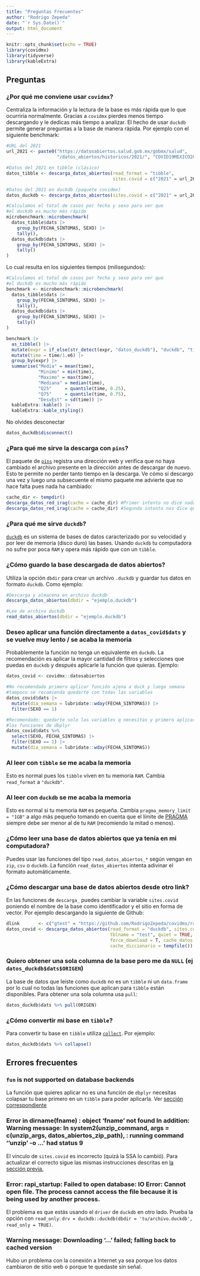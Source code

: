 ```yaml
---
title: "Preguntas Frecuentes"
author: "Rodrigo Zepeda"
date: "`r Sys.Date()`"
output: html_document
---
```


```r
knitr::opts_chunk$set(echo = TRUE)
library(covidmx)
library(tidyverse)
library(kableExtra)
```

## Preguntas

### ¿Por qué me conviene usar `covidmx`?

Centraliza la información y la lectura de la base es más rápida que lo que ocurriría normalmente. Gracias a `covidmx` pierdes menos tiempo descargando y le dedicas más tiempo a analizar. El hecho de usar `duckdb`
permite generar preguntas a la base de manera rápida. Por ejemplo con el siguiente benchmark:

```r
#URL del 2021
url_2021 <- paste0("https://datosabiertos.salud.gob.mx/gobmx/salud",
                   "/datos_abiertos/historicos/2021/", "COVID19MEXICO2021.zip")

#Datos del 2021 en tibble (clásico)
datos_tibble <- descarga_datos_abiertos(read_format = "tibble", 
                                        sites.covid = c("2021" = url_2021))

#Datos del 2021 en duckdb (paquete covidmx)
datos_duckdb <- descarga_datos_abiertos(sites.covid = c("2021" = url_2021))
```

```r
#Calculamos el total de casos por fecha y sexo para ver que 
#el duckdb es mucho más rápido
microbenchmark::microbenchmark(
  datos_tibble$dats |> 
    group_by(FECHA_SINTOMAS, SEXO) |>
    tally(),
  datos_duckdb$dats |> 
    group_by(FECHA_SINTOMAS, SEXO) |>
    tally()
) 
```

Lo cual resulta en los siguientes tiempos (milisegundos):

```r
#Calculamos el total de casos por fecha y sexo para ver que 
#el duckdb es mucho más rápido
benchmark <- microbenchmark::microbenchmark(
  datos_tibble$dats |> 
    group_by(FECHA_SINTOMAS, SEXO) |>
    tally(),
  datos_duckdb$dats |> 
    group_by(FECHA_SINTOMAS, SEXO) |>
    tally()
) 

benchmark |>
  as_tibble() |>
  mutate(expr = if_else(str_detect(expr, "datos_duckdb"), "duckdb", "tibble")) |>
  mutate(time = time/1.e6) |>
  group_by(expr) |>
  summarise("Media" = mean(time),
            "Minimo" = min(time),
            "Maximo" = max(time),
            "Mediana" = median(time),
            "Q25"     = quantile(time, 0.25),
            "Q75"     = quantile(time, 0.75),
            "DesvEst" = sd(time)) |>
  kableExtra::kable() |>
  kableExtra::kable_styling()
```

No olvides desconectar

```r
datos_duckdb$disconnect()
```

### ¿Para qué me sirve la descarga con `pins`?

El paquete de [`pins`](https://pins.rstudio.com/) registra una dirección web y verifica que no haya
cambiado el archivo presente en la dirección antes de descargar de nuevo. Esto te permite 
no perder tanto tiempo en la descarga. Ve cómo si descargo una vez y luego una subsecuente el mismo
paquete me advierte que no hace falta pues nada ha cambiado:

```r
cache_dir <- tempdir()
descarga_datos_red_irag(cache = cache_dir) #Primer intento no dice nada
descarga_datos_red_irag(cache = cache_dir) #Segundo intento nos dice que ya descargó
```

### ¿Para qué me sirve `duckdb`?

[`duckdb`](https://duckdb.org/docs/guides/index) es un sistema de bases de datos caracterizado por su velocidad y por leer de memoria
(disco duro) las bases. Usando `duckdb` tu computadora no sufre por poca `RAM` y opera más rápido que con un `tibble`. 

### ¿Cómo guardo la base descargada de datos abiertos?

Utiliza la opción `dbdir` para crear un archivo `.duckdb` y guardar tus datos en formato `duckdb`. Como
ejemplo:

```r
#Descarga y almacena en archivo duckdb
descarga_datos_abiertos(dbdir = "ejemplo.duckdb") 

#Lee de archivo duckdb
read_datos_abiertos(dbdir = "ejemplo.duckdb")
```

### Deseo aplicar una función directamente a `datos_covid$dats` y se vuelve muy lento / se acaba la memoria

Probablemente la función no tenga un equivalente en `duckdb`. La recomendación es aplicar la mayor
cantidad de filtros y selecciones que puedas en `duckdb` y después aplicarle la función que quieras. Ejemplo:

```r
datos_covid <- covidmx::datosabiertos

#No recomendado primero aplicar función ajena a duck y luego semana
#tampoco se recomienda quedarte con todas las variables
datos_covid$dats |>
  mutate(dia_semana = lubridate::wday(FECHA_SINTOMAS)) |>
  filter(SEXO == 1) 

#Recomendado: quedarte solo las variables q necesitas y primero aplicar
#las funciones de dbplyr
datos_covid$dats %>%
  select(SEXO, FECHA_SINTOMAS) |>
  filter(SEXO == 1) |>
  mutate(dia_semana = lubridate::wday(FECHA_SINTOMAS)) 
```

### Al leer con `tibble` se me acaba la memoria

Esto es normal pues los `tibble` viven en tu memoria `RAM`. Cambia `read_format` a `"duckdb"`. 

### Al leer con `duckdb` se me acaba la memoria

Esto es normal si tu memoria `RAM` es pequeña. Cambia `pragma_memory_limit = "1GB"` a algo más pequeño
tomando en cuenta que el límite de [PRAGMA](https://duckdb.org/docs/sql/pragmas) siempre debe ser menor al de tu `RAM` (recomiendo la mitad o menos). 

### ¿Cómo leer una base de datos abiertos que ya tenía en mi computadora?

Puedes usar las funciones del tipo `read_datos_abiertos_*` según vengan en `zip`, `csv` o `duckdb`. La
función `read_datos_abiertos` intenta adivinar el formato automáticamente. 

### ¿Cómo descargar una base de datos abiertos desde otro link?

En las funciones de `descarga_` puedes cambiar la variable `sites.covid` poniendo el nombre
de la base como identificador y el sitio en forma de vector. Por ejemplo descargando la siguiente
de Github:

```r
dlink       <- c("gtest" = "https://github.com/RodrigoZepeda/covidmx/raw/main/datos_abiertos_covid19.zip")
datos_covid <- descarga_datos_abiertos(read_format = "duckdb", sites.covid = dlink, 
                                       tblname = "test", quiet = TRUE, show_warnings = F, 
                                       force_download = T, cache_datos  = tempfile(), 
                                       cache_diccionario = tempfile())
```

### Quiero obtener una sola columna de la base pero me da `NULL` (ej `datos_duckdb$dats$ORIGEN`)

La base de datos que leíste como `duckdb` no es un `tibble` ni un `data.frame` por lo cual no todas
las funciones que aplican para `tibble` están disponibles. Para obtener una sola columna usa `pull`:

```r
datos_duckdb$dats %>% pull(ORIGEN)
```

### ¿Cómo convertir mi base en `tibble`?

Para convertir tu base en `tibble` utiliza [`collect`](https://dbplyr.tidyverse.org/reference/collapse.tbl_sql.html). Por ejemplo:

```r
datos_duckdb$dats %>% collapse()
```

## Errores frecuentes 

### `fun` is not supported on database backends

La función que quieres aplicar no es una función de `dbplyr` necesitas colapsar tu base primero
en un `tibble` para poder aplicarla. Ver [sección correspondiente](#cómo-convertir-mi-base-en-tibble)

### Error in dirname(fname) : object 'fname' not found In addition: Warning message: In system2(unzip_command, args = c(unzip_args, datos_abiertos_zip_path),  : running command ''unzip' -o ...' had status 9

El vínculo de `sites.covid` es incorrecto (quizá la SSA lo cambió). Para actualizar el correcto sigue las mismas instrucciones descritas en [la sección previa.](#cómo-descargar-una-base-de-datos-abiertos-desde-otro-link)

### Error: rapi_startup: Failed to open database: IO Error: Cannot open file. The process cannot access the file because it is being used by another process.

El problema es que estás usando el `driver` de `duckdb` en otro lado. Prueba la opción con `read_only`:
`drv = duckdb::duckdb(dbdir = 'tu/archivo.duckdb', read_only = TRUE)`.

### Warning message: Downloading '...' failed; falling back to cached version 

Hubo un problema con la conexión a Internet ya sea porque los datos cambiaron de sitio web o porque te quedaste sin señal. 
